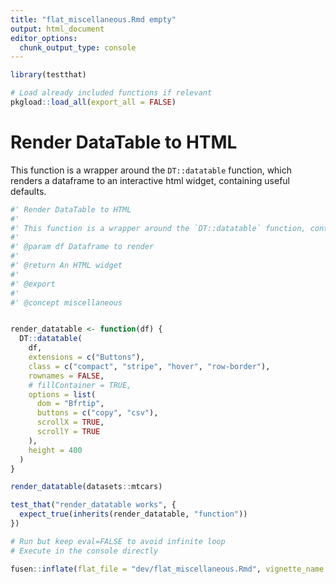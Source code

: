 ```yaml
---
title: "flat_miscellaneous.Rmd empty"
output: html_document
editor_options: 
  chunk_output_type: console
---
```


```r
library(testthat)
```

```r
# Load already included functions if relevant
pkgload::load_all(export_all = FALSE)
```

# Render DataTable to HTML

This function is a wrapper around the `DT::datatable` function, which renders a dataframe to an interactive html widget, containing useful defaults.

    
```r
#' Render DataTable to HTML
#'
#' This function is a wrapper around the `DT::datatable` function, containing useful defaults.
#'
#' @param df Dataframe to render
#'
#' @return An HTML widget
#'
#' @export
#'
#' @concept miscellaneous


render_datatable <- function(df) {
  DT::datatable(
    df,
    extensions = c("Buttons"),
    class = c("compact", "stripe", "hover", "row-border"),
    rownames = FALSE,
    # fillContainer = TRUE,
    options = list(
      dom = "Bfrtip",
      buttons = c("copy", "csv"),
      scrollX = TRUE,
      scrollY = TRUE
    ),
    height = 400
  )
}
```
  
```r
render_datatable(datasets::mtcars)
```
  
```r
test_that("render_datatable works", {
  expect_true(inherits(render_datatable, "function"))
})
```
  
```r
# Run but keep eval=FALSE to avoid infinite loop
# Execute in the console directly

fusen::inflate(flat_file = "dev/flat_miscellaneous.Rmd", vignette_name = "Miscellaneous Functions")
```
